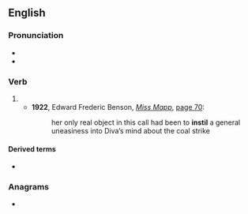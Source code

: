 ==English==

===Pronunciation===
* {{IPA|en|/ɪnˈstɪl/}}
* {{rhymes|en|ɪl}}

===Verb===
{{en-verb|++}}

# {{alternative spelling of|en|instill}}
#* '''1922''', Edward Frederic Benson, ''[[s:Miss Mapp|Miss Mapp]]'', [[s:Page:Miss_Mapp.djvu/74|page 70]]:
#*: her only real object in this call had been to '''instil''' a general uneasiness into Diva’s mind about the coal strike

====Derived terms====
* {{l|en|reinstil}}

===Anagrams===
* {{anagrams|en|a=iilnst|inlist}}